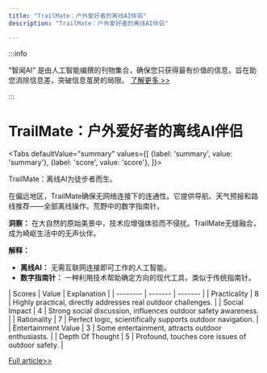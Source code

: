 ```yaml
---
title: "TrailMate：户外爱好者的离线AI伴侣"
description: "TrailMate：户外爱好者的离线AI伴侣"

---
```



:::info

“智闻AI“ 是由人工智能编撰的刊物集合，确保您只获得最有价值的信息，旨在助您消除信息差，突破信息茧房的局限。  [了解更多 >>](/)

:::

# TrailMate：户外爱好者的离线AI伴侣


<Tabs
	defaultValue="summary"
	values={[
	{label: 'summary', value: 'summary'},
	{label: 'score', value: 'score'},
]}>
<TabItem value="summary">


TrailMate：离线AI为徒步者而生。

在偏远地区，TrailMate确保无网络连接下的连通性。它提供导航、天气预报和路线推荐——全部离线操作。荒野中的数字指南针。

**洞察：** 在大自然的原始美景中，技术应增强体验而不侵扰。TrailMate无缝融合，成为崎岖生活中的无声伙伴。

**解释：**
- **离线AI：** 无需互联网连接即可工作的人工智能。
- **数字指南针：** 一种利用技术帮助确定方向的现代工具，类似于传统指南针。
</TabItem>
<TabItem value="score">
	| Scores     | Value   | Explanation |
	| -------- | ------- | ------- |
	| Practicality  | 8    | Highly practical, directly addresses real outdoor challenges.    |
	| Social Impact | 4     | Strong social discussion, influences outdoor safety awareness.    |
	| Rationality    | 7    | Perfect logic, scientifically supports outdoor navigation.    |
	| Entertainment Value    | 3    | Some entertainment, attracts outdoor enthusiasts.    |
	| Depth Of Thought    | 5    | Profound, touches core issues of outdoor safety.    |
</TabItem>
</Tabs>

[Full article>>](https://www.trailmateai.com/)

